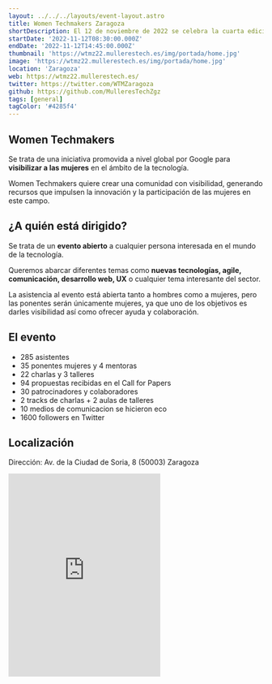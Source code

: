 ```yaml
---
layout: ../../../layouts/event-layout.astro
title: Women Techmakers Zaragoza
shortDescription: El 12 de noviembre de 2022 se celebra la cuarta edición del evento Women Techmakers en Zaragoza. Women Techmakers es de una iniciativa promovida a nivel global por Google para visibilizar a las mujeres en el ámbito de la tecnología. Este evento quiere crear una comunidad con visibilidad, generando recursos que impulsen la innovación y la participación de las mujeres en este campo.
startDate: '2022-11-12T08:30:00.000Z'
endDate: '2022-11-12T14:45:00.000Z'
thumbnail: 'https://wtmz22.mullerestech.es/img/portada/home.jpg'
image: 'https://wtmz22.mullerestech.es/img/portada/home.jpg'
location: 'Zaragoza'
web: https://wtmz22.mullerestech.es/
twitter: https://twitter.com/WTMZaragoza
github: https://github.com/MulleresTechZgz
tags: [general]
tagColor: '#4285f4'
---
```


## Women Techmakers

Se trata de una iniciativa promovida a nivel global por Google para **visibilizar a las mujeres** en el ámbito de la tecnología.

Women Techmakers quiere crear una comunidad con visibilidad, generando recursos que impulsen la innovación y la participación de las mujeres en este campo.

## ¿A quién está dirigido?

Se trata de un **evento abierto** a cualquier persona interesada en el mundo de la tecnología.

Queremos abarcar diferentes temas como **nuevas tecnologías, agile, comunicación, desarrollo web, UX** o cualquier tema interesante del sector.

La asistencia al evento está abierta tanto a hombres como a mujeres, pero las ponentes serán únicamente mujeres, ya que uno de los objetivos es darles visibilidad así como ofrecer ayuda y colaboración.

## El evento

- 285 asistentes
- 35 ponentes mujeres y 4 mentoras
- 22 charlas y 3 talleres
- 94 propuestas recibidas en el Call for Papers
- 30 patrocinadores y colaboradores
- 2 tracks de charlas + 2 aulas de talleres
- 10 medios de comunicacion se hicieron eco
- 1600 followers en Twitter

## Localización

Dirección: Av. de la Ciudad de Soria, 8 (50003) Zaragoza

<iframe className="w-full mt-4" height="400" src="https://www.google.com/maps/embed?pb=!1m18!1m12!1m3!1d2980.8313381244366!2d-0.9094249837997486!3d41.65938598705047!2m3!1f0!2f0!3f0!3m2!1i1024!2i768!4f13.1!3m3!1m2!1s0xd596b4aded0f4d1%3A0x12f8c30f1a51a61f!2sETOPIA%20Centro%20de%20Arte%20y%20Tecnolog%C3%ADa!5e0!3m2!1ses!2ses!4v1664861946276!5m2!1ses!2ses" style="border:0;" allowfullscreen="" loading="lazy" referrerpolicy="no-referrer-when-downgrade"></iframe>


